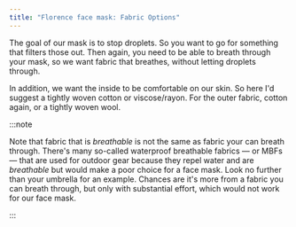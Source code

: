 ```yaml
---
title: "Florence face mask: Fabric Options"
---
```


The goal of our mask is to stop droplets. So you want to go for something that filters those out.
Then again, you need to be able to breath through your mask, so we want fabric that breathes, without letting droplets through.

In addition, we want the inside to be comfortable on our skin. So here I'd suggest a tightly woven cotton or viscose/rayon.
For the outer fabric, cotton again, or a tightly woven wool.

:::note


Note that fabric that is _breathable_ is not the same as fabric your can breath through.
There's many so-called waterproof breathable fabrics — or MBFs — that are used for outdoor gear because they
repel water and are _breathable_ but would make a poor choice for a face mask.
Look no further than your umbrella for an example. Chances are it's more from a fabric you can breath through,
but only with substantial effort, which would not work for our face mask.

:::

